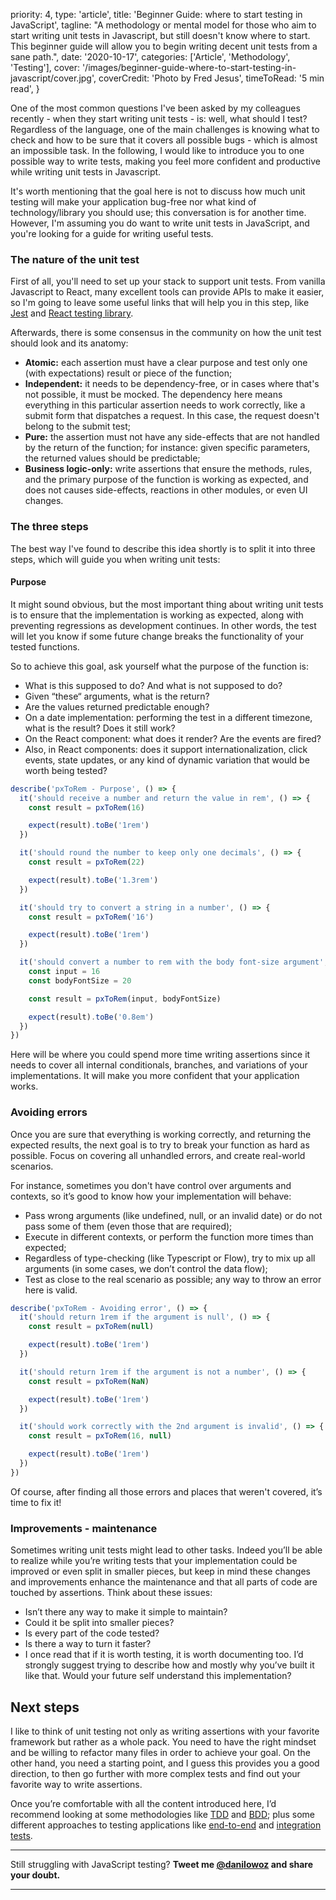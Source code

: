   priority: 4,
  type: 'article',
  title: 'Beginner Guide: where to start testing in JavaScript',
  tagline:
    "A methodology or mental model for those who aim to start writing unit tests in Javascript, but still doesn't know where to start. This beginner guide will allow you to begin writing decent unit tests from a sane path.",
  date: '2020-10-17',
  categories: ['Article', 'Methodology', 'Testing'],
  cover:
    '/images/beginner-guide-where-to-start-testing-in-javascript/cover.jpg',
  coverCredit: 'Photo by Fred Jesus',
  timeToRead: '5 min read',
}

One of the most common questions I've been asked by my colleagues recently - when they start writing unit tests - is: well, what should I test? Regardless of the language, one of the main challenges is knowing what to check and how to be sure that it covers all possible bugs - which is almost an impossible task. In the following, I would like to introduce you to one possible way to write tests, making you feel more confident and productive while writing unit tests in Javascript.

It's worth mentioning that the goal here is not to discuss how much unit testing will make your application bug-free nor what kind of technology/library you should use; this conversation is for another time. However, I'm assuming you do want to write unit tests in JavaScript, and you're looking for a guide for writing useful tests.

### The nature of the unit test

First of all, you'll need to set up your stack to support unit tests. From vanilla Javascript to React, many excellent tools can provide APIs to make it easier, so I'm going to leave some useful links that will help you in this step, like [Jest](https://jestjs.io/docs/en/getting-started) and [React testing library](https://testing-library.com/docs/react-testing-library/intro).

Afterwards, there is some consensus in the community on how the unit test should look and its anatomy:

- **Atomic:** each assertion must have a clear purpose and test only one (with expectations) result or piece of the function;
- **Independent:** it needs to be dependency-free, or in cases where that's not possible, it must be mocked. The dependency here means everything in this particular assertion needs to work correctly, like a submit form that dispatches a request. In this case, the request doesn't belong to the submit test;
- **Pure:** the assertion must not have any side-effects that are not handled by the return of the function; for instance: given specific parameters, the returned values should be predictable;
- **Business logic-only:** write assertions that ensure the methods, rules, and the primary purpose of the function is working as expected, and does not causes side-effects, reactions in other modules, or even UI changes.

### The three steps

The best way I've found to describe this idea shortly is to split it into three steps, which will guide you when writing unit tests:

#### Purpose

It might sound obvious, but the most important thing about writing unit tests is to ensure that the implementation is working as expected, along with preventing regressions as development continues. In other words, the test will let you know if some future change breaks the functionality of your tested functions.

So to achieve this goal, ask yourself what the purpose of the function is:

- What is this supposed to do? And what is not supposed to do?
- Given “these“ arguments, what is the return?
- Are the values returned predictable enough?
- On a date implementation: performing the test in a different timezone, what is the result? Does it still work?
- On the React component: what does it render? Are the events are fired?
- Also, in React components: does it support internationalization, click events, state updates, or any kind of dynamic variation that would be worth being tested?

```js
describe('pxToRem - Purpose', () => {
  it('should receive a number and return the value in rem', () => {
    const result = pxToRem(16)

    expect(result).toBe('1rem')
  })

  it('should round the number to keep only one decimals', () => {
    const result = pxToRem(22)

    expect(result).toBe('1.3rem')
  })

  it('should try to convert a string in a number', () => {
    const result = pxToRem('16')

    expect(result).toBe('1rem')
  })

  it('should convert a number to rem with the body font-size argument', () => {
    const input = 16
    const bodyFontSize = 20

    const result = pxToRem(input, bodyFontSize)

    expect(result).toBe('0.8em')
  })
})
```

Here will be where you could spend more time writing assertions since it needs to cover all internal conditionals, branches, and variations of your implementations. It will make you more confident that your application works.

### Avoiding errors

Once you are sure that everything is working correctly, and returning the expected results, the next goal is to try to break your function as hard as possible. Focus on covering all unhandled errors, and create real-world scenarios.

For instance, sometimes you don't have control over arguments and contexts, so it’s good to know how your implementation will behave:

- Pass wrong arguments (like undefined, null, or an invalid date) or do not pass some of them (even those that are required);
- Execute in different contexts, or perform the function more times than expected;
- Regardless of type-checking (like Typescript or Flow), try to mix up all arguments (in some cases, we don’t control the data flow);
- Test as close to the real scenario as possible; any way to throw an error here is valid.

```js
describe('pxToRem - Avoiding error', () => {
  it('should return 1rem if the argument is null', () => {
    const result = pxToRem(null)

    expect(result).toBe('1rem')
  })

  it('should return 1rem if the argument is not a number', () => {
    const result = pxToRem(NaN)

    expect(result).toBe('1rem')
  })

  it('should work correctly with the 2nd argument is invalid', () => {
    const result = pxToRem(16, null)

    expect(result).toBe('1rem')
  })
})
```

Of course, after finding all those errors and places that weren't covered, it’s time to fix it!

### Improvements - maintenance

Sometimes writing unit tests might lead to other tasks. Indeed you’ll be able to realize while you’re writing tests that your implementation could be improved or even split in smaller pieces, but keep in mind these changes and improvements enhance the maintenance and that all parts of code are touched by assertions. Think about these issues:

- Isn’t there any way to make it simple to maintain?
- Could it be split into smaller pieces?
- Is every part of the code tested?
- Is there a way to turn it faster?
- I once read that if it is worth testing, it is worth documenting too. I’d strongly suggest trying to describe how and mostly why you’ve built it like that. Would your future self understand this implementation?

## Next steps

I like to think of unit testing not only as writing assertions with your favorite framework but rather as a whole pack. You need to have the right mindset and be willing to refactor many files in order to achieve your goal. On the other hand, you need a starting point, and I guess this provides you a good direction, to then go further with more complex tests and find out your favorite way to write assertions.

Once you’re comfortable with all the content introduced here, I’d recommend looking at some methodologies like [TDD](https://technologyconversations.com/2013/12/20/test-driven-development-tdd-example-walkthrough) and [BDD](https://medium.com/javascript-scene/behavior-driven-development-bdd-and-functional-testing-62084ad7f1f2); plus some different approaches to testing applications like [end-to-end](https://www.softwaretestinghelp.com/what-is-end-to-end-testing/) and [integration tests](https://www.guru99.com/integration-testing.html).

---

Still struggling with JavaScript testing? **Tweet me [@danilowoz](https://twitter.com/danilowoz) and share your doubt.**

---
